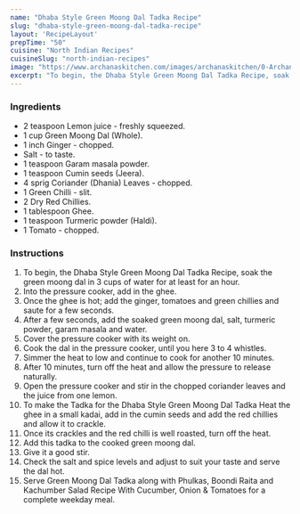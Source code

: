 ---
name: "Dhaba Style Green Moong Dal Tadka Recipe"
slug: "dhaba-style-green-moong-dal-tadka-recipe"
layout: 'RecipeLayout'
prepTime: "50"
cuisine: "North Indian Recipes"
cuisineSlug: "north-indian-recipes"
image: "https://www.archanaskitchen.com/images/archanaskitchen/0-Archanas-Kitchen-Recipes/2019/Dhaba_Style_Green_Moong_Dal_Tadka_Recipe__10_1600.jpg"
excerpt: "To begin, the Dhaba Style Green Moong Dal Tadka Recipe, soak the green moong dal in 3 cups of water for at least for an hour"
---

### Ingredients

- 2 teaspoon Lemon juice - freshly squeezed.
- 1 cup Green Moong Dal (Whole).
- 1 inch Ginger - chopped.
- Salt - to taste.
- 1 teaspoon Garam masala powder.
- 1 teaspoon Cumin seeds (Jeera).
- 4 sprig Coriander (Dhania) Leaves - chopped.
- 1 Green Chilli - slit.
- 2 Dry Red Chillies.
- 1 tablespoon Ghee.
- 1 teaspoon Turmeric powder (Haldi).
- 1 Tomato - chopped.

### Instructions

1. To begin, the Dhaba Style Green Moong Dal Tadka Recipe, soak the green moong dal in 3 cups of water for at least for an hour.
1. Into the pressure cooker, add in the ghee.
1. Once the ghee is hot; add the ginger, tomatoes and green chillies and saute for a few seconds.
1. After a few seconds, add the soaked green moong dal, salt, turmeric powder, garam masala and water.
1. Cover the pressure cooker with its weight on.
1. Cook the dal in the pressure cooker, until you here 3 to 4 whistles.
1. Simmer the heat to low and continue to cook for another 10 minutes.
1. After 10 minutes, turn off the heat and allow the pressure to release naturally.
1. Open the pressure cooker and stir in the chopped coriander leaves and the juice from one lemon.
1. To make the Tadka for the Dhaba Style Green Moong Dal Tadka Heat the ghee in a small kadai, add in the cumin seeds and add the red chillies and allow it to crackle.
1. Once its crackles and the red chilli is well roasted, turn off the heat.
1. Add this tadka to the cooked green moong dal.
1. Give it a good stir.
1. Check the salt and spice levels and adjust to suit your taste and serve the dal hot.
1. Serve Green Moong Dal Tadka along with Phulkas, Boondi Raita and Kachumber Salad Recipe With Cucumber, Onion & Tomatoes for a complete weekday meal.
